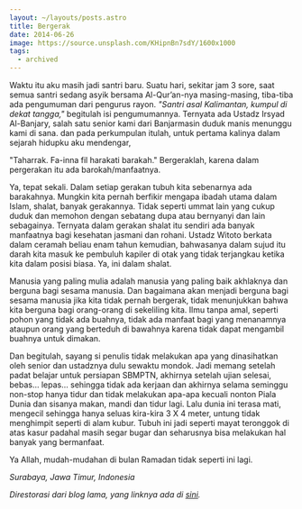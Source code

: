 ```yaml
---
layout: ~/layouts/posts.astro
title: Bergerak
date: 2014-06-26
image: https://source.unsplash.com/KHipnBn7sdY/1600x1000
tags:
  - archived
---
```


Waktu itu aku masih jadi santri baru. Suatu hari, sekitar jam 3 sore, saat semua santri sedang asyik bersama Al-Qur’an-nya masing-masing, tiba-tiba ada pengumuman dari pengurus rayon. _"Santri asal Kalimantan, kumpul di dekat tangga,"_ begitulah isi pengumumannya. Ternyata ada Ustadz Irsyad Al-Banjary, salah satu senior kami dari Banjarmasin duduk manis menunggu kami di sana. dan pada perkumpulan itulah, untuk pertama kalinya dalam sejarah hidupku aku mendengar,

"Taharrak. Fa-inna fil harakati barakah." Bergeraklah, karena dalam pergerakan itu ada barokah/manfaatnya.

Ya, tepat sekali. Dalam setiap gerakan tubuh kita sebenarnya ada barakahnya. Mungkin kita pernah berfikir mengapa ibadah utama dalam Islam, shalat, banyak gerakannya. Tidak seperti ummat lain yang cukup duduk dan memohon dengan sebatang dupa atau bernyanyi dan lain sebagainya. Ternyata dalam gerakan shalat itu sendiri ada banyak manfaatnya bagi kesehatan jasmani dan rohani. Ustadz Witoto berkata dalam ceramah beliau enam tahun kemudian, bahwasanya dalam sujud itu darah kita masuk ke pembuluh kapiler di otak yang tidak terjangkau ketika kita dalam posisi biasa. Ya, ini dalam shalat.

Manusia yang paling mulia adalah manusia yang paling baik akhlaknya dan berguna bagi sesama manusia. Dan bagaimana akan menjadi berguna bagi sesama manusia jika kita tidak pernah bergerak, tidak menunjukkan bahwa kita berguna bagi orang-orang di sekeliling kita. Ilmu tanpa amal, seperti pohon yang tidak ada buahnya, tidak ada manfaat bagi yang menanamnya ataupun orang yang berteduh di bawahnya karena tidak dapat mengambil buahnya untuk dimakan.

Dan begitulah, sayang si penulis tidak melakukan apa yang dinasihatkan oleh senior dan ustadznya dulu sewaktu mondok. Jadi memang setelah padat belajar untuk persiapan SBMPTN, akhirnya setelah ujian selesai, bebas… lepas… sehingga tidak ada kerjaan dan akhirnya selama seminggu non-stop hanya tidur dan tidak melakukan apa-apa kecuali nonton Piala Dunia dan sisanya makan, mandi dan tidur lagi. Lalu dunia ini terasa mati, mengecil sehingga hanya seluas kira-kira 3 X 4 meter, untung tidak menghimpit seperti di alam kubur. Tubuh ini jadi seperti mayat teronggok di atas kasur padahal masih segar bugar dan seharusnya bisa melakukan hal banyak yang bermanfaat.

Ya Allah, mudah-mudahan di bulan Ramadan tidak seperti ini lagi.

_Surabaya, Jawa Timur, Indonesia_

_Direstorasi dari blog lama, yang linknya ada di [sini](https://web.archive.org/web/20140917091128/http://radenpioneer.wordpress.com/2014/06/26/lalu-dunia-ini-terasa-mati/)._
